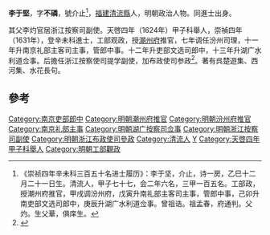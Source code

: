'''李于堅'''，字'''不磷'''，號介止<ref>《崇祯四年辛未科三百五十名进士履历》：李于坚，介止，诗一房，乙巳十二月二十一日生。清流人，甲子七十七，会二年六名，三甲一百五名。工部政，授潮州府推官，甲戌调汾州府，戊寅升南礼部主客司主事，管郎中事，己卯升南吏部文选司郎中，庚辰升湖广水利道佥事。曾祖诰。祖孟春，府通判。父灼。生父華，俱庠生。</ref>，[[福建|福建]][[清流縣|清流縣]]人，明朝政治人物。同進士出身。

其父李灼官居浙江按察司副使。天啓四年（1624年）甲子科舉人，崇禎四年（1631年），登辛未科進士，工部观政，授[[潮州府|潮州府]]推官，七年调任汾州司理，十一年升南京礼部主客司主事，管郎中事。十二年升吏部文选司郎中，十三年升湖广水利道佥事。后擔任浙江按察使司提学副使，加布政使司参政<ref>{{cite news|title=福建三明市志-第一节　历代进士(已知)名表|author=福建省地方志编纂委员会|url=http://www.fjsq.gov.cn/showtext.asp?ToBook=3147&index=3580|accessdate=2013-08-31|newspaper=福建省地方志编纂委员会|archive-url=https://web.archive.org/web/20131002173013/http://www.fjsq.gov.cn/showtext.asp?ToBook=3147&index=3580|archive-date=2013-10-02|dead-url=yes}}</ref>。著有呉楚遊集、西河集、水花長句。

==參考==
{{reflist}}
{{明朝人物小作品}}
{{崇禎四年辛未科殿試金榜}}
{{DEFAULTSORT:Li李}}
[[Category:南京吏部郎中|Category:南京吏部郎中]]
[[Category:明朝潮州府推官|Category:明朝潮州府推官]]
[[Category:明朝汾州府推官|Category:明朝汾州府推官]]
[[Category:南京礼部主事|Category:南京礼部主事]]
[[Category:明朝湖广按察司佥事|Category:明朝湖广按察司佥事]]
[[Category:明朝浙江按察司副使|Category:明朝浙江按察司副使]]
[[Category:明朝浙江布政使司參政|Category:明朝浙江布政使司參政]]
[[Category:清流人|Category:清流人]]
[[Category:李姓|Y]]
[[Category:天啓四年甲子科舉人|Category:天啓四年甲子科舉人]]
[[Category:明朝工部觀政|Category:明朝工部觀政]]